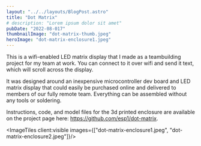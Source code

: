 ```yaml
---
layout: "../../layouts/BlogPost.astro"
title: "Dot Matrix"
# description: "Lorem ipsum dolor sit amet"
pubDate: "2022-08-017"
thumbnailImage: "dot-matrix-thumb.jpeg"
heroImage: "dot-matrix-enclosure1.jpeg"
---
```


This is a wifi-enabled LED matrix display that I made as a teambuilding project for my team at work. You can connect to it over wifi and send it text, which will scroll across the display.

It was designed around an inexpensive microcontroller dev board and LED matrix display that could easily be purchased online and delivered to members of our fully remote team. Everything can be assembled without any tools or soldering.

Instructions, code, and model files for the 3d printed enclosure are available on the project page here: https://github.com/esp1/dot-matrix.

<ImageTiles client:visible images={["dot-matrix-enclosure1.jpeg", "dot-matrix-enclosure2.jpeg"]}/>